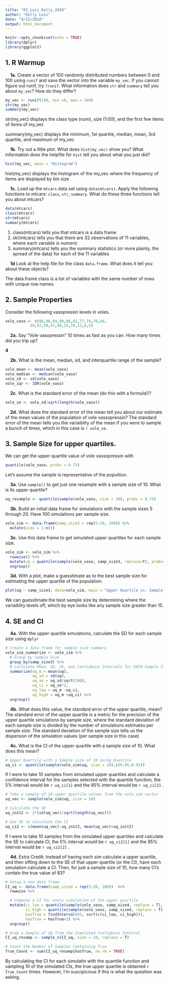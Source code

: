 ```yaml
---
title: "02_Luis_Kelly_2018"
author: "Kelly Luis"
date: "9/15/2018"
output: html_document
---
```


```r
knitr::opts_chunk$set(echo = TRUE)
library(dplyr)
library(ggplot2)
```

## 1. R Warmup
&nbsp; &nbsp; **1a.** Create a vector of 100 randomly distributed numbers between 0 and 100 using `runif` and save the vector into the variable `my_vec`. If you cannot figure out runif, try `?runif`. What information does `str` and `summary` tell you about `my_vec`?  How do they differ?  

```r
my_vec <- runif(100, min =0, max = 100)
str(my_vec)
summary(my_vec)
```

str(my_vec) displays the class type (num), size (1:00), and the first few items of items of my_vec

summary(my_vec) displays the minimum, 1st quartile, median, mean, 3rd quartile, and maximum of my_vec

&nbsp; &nbsp; **1b**. Try out a little plot. What does `hist(my_vec)` show you? What information does the helpfile for `hist` tell you about what you just did? 

```r
hist(my_vec, main = "Histogram")
```

hist(my_vec) displays the histogram of the my_vec where the frequency of items are displayed by bin size

&nbsp; &nbsp; **1c.** Load up the `mtcars` data set using `data(mtcars)`.  Apply the following functions to mtcars: `class`, `str`, `summary`.  What do these three functions tell you about mtcars?  

```r
data(mtcars)
class(mtcars)
str(mtcars)
summary(mtcars)
```
1. class(mtcars) tells you that mtcars is a data frame  
2. str(mtcars) tells you that there are 32 observations of 11 variables, where each variable is numeric   
3. summary(mtcars) tells you the summary statistics (or more plainly, the spread of the data) for each of the 11 variables    

&nbsp; &nbsp; **1d** Look at the help file for the class `data.frame`.  What does it tell you about these objects?  

The data.frame class is a list of variables with the same number of rows with unique row names. 

## 2. Sample Properties
Consider the following vasopressin levels in voles.

```r
vole_vaso <- c(98,96,94,88,86,82,77,74,70,60,
           59,52,50,47,40,35,29,13,6,5)
```

&nbsp; &nbsp; **2a.** Say "Vole vasopressin" 10 times as fast as you can. How many times did you trip up?

__4__  

&nbsp; &nbsp; **2b.** What is the mean, median, sd, and interquartile range of the sample?
```r
vole_mean <- mean(vole_vaso)
vole_median <- median(vole_vaso)
vole_sd <- sd(vole_vaso)
vole_iqr <- IQR(vole_vaso)
```

&nbsp; &nbsp; **2c**. What is the standard error of the mean (do this with a formula!)?

```r
vole_se <- vole_sd/sqrt(length(vole_vaso))
```

&nbsp; &nbsp; **2d.** What does the standard error of the mean tell you about our estimate of the mean values of the population of vole vassopressin?
The standard error of the mean tells you the variaiblity of the mean if you were to sample a bunch of times, which in this case is `r vole_se`. 


## 3. Sample Size for upper quartiles.

We can get the upper quartile value of vole vassopressin with

```r
quantile(vole_vaso, probs = 0.75)
```

Let's assume the sample is representative of the popultion.

&nbsp; &nbsp; **3a**. Use `sample()` to get just one resample with a sample size of 10. What is its upper quartile?

```r
uq_resample <- quantile(sample(vole_vaso, size = 10), probs = 0.75)
```

&nbsp; &nbsp; **3b.** Build an initial data frame for simulations with the sample sizes 5 through 20. Have 100 simulations per sample size.

```r
vole_sim <- data.frame(samp_size3 = rep(5:20, 100)) %>% 
  mutate(sims = 1:n())
```

&nbsp; &nbsp; **3c.** Use this data frame to get simulated upper quartiles for each sample size.
```r
vole_sim <- vole_sim %>%
  rowwise() %>%
  mutate(uq = quantile(sample(vole_vaso, samp_size3, replace=T), probs=0.75)) %>%
  ungroup()
```

&nbsp; &nbsp; **3d.** With a plot, make a guesstimate as to the best sample size for estimating the upper quartile of the population.

```r
plot(uq ~ samp_size3, data=vole_sim, main = "Upper Quartile vs. Sample Size", xlab = "Sample Size", ylab = "Upper Quartile")
```

We can guesstimate the best sample size by determining where the variaiblity levels off, which by eye looks like any sample size greater than 15. 

## 4. SE and CI

&nbsp; &nbsp; **4a.** With the upper quartile simulations, calculate the SD for each sample size using `dplyr`

```r
# Create a data frame for sample size summary 
vole_sim_summarize <- vole_sim %>%
  # Group by Sample Size
  group_by(samp_size3) %>%
  # Calculate Mean, SD, SE, and Confidence Intervals for EACH Sample Size
  summarize(uq_m = mean(uq),
            uq_sd = sd(uq), 
            uq_se = uq_sd/sqrt(100),
            uq_ci = uq_se*2,
            uq_low = uq_m -uq_ci,
            uq_high = uq_m +uq_ci) %>% 
  ungroup()
```

&nbsp; &nbsp; **4b.** What does this value, the standard error of the upper quartile, mean?
The standard error of the upper quartile is a metric for the precision of the upper quartile simulations by sample size, where the standard deviation of each sample size is divided by the number of simulations estimates per sample size. The standard deviation of the sample size tells us the dispersion of the simulation values (per sample size in this case)

&nbsp; &nbsp; **4c.** What is the CI of the upper quartile with a sample size of 10. What does this mean?
```r
# Upper Quartile with a Sample size of 10 using Quantile
uq_ci <- quantile(sample(vole_sim$uq, size = 10),c(0.05,0.95))

```
If I were to take 10 samples from simulated upper quartiles and calculate a confidence interval for the samples selected with the quantile function, the 5% interval would be `r uq_ci[1]` and the 95% interval would be `r uq_ci[2]` .  

```r
# Take a sample of 10 upper quartile values from the vole_sim vector
uq_vec <- sample(vole_sim$uq, size = 10) 

# Calculate the SE 
uq_init2 <- 2*(sd(uq_vec)/sqrt(length(uq_vec)))

# Use SE to Calculate the CI
uq_ci2 <- c(mean(uq_vec)-uq_init2, mean(uq_vec)+uq_init2)

```

If I were to take 10 samples from the simulated upper quartiles and calculate the SE to calculate CI, the 5% interval would be `r uq_ci2[1]` and the 95% interval would be `r uq_ci2[2]` .  


&nbsp; &nbsp; **4d.** Extra Credit: Instead of having each sim calculate a upper quartile, and then sifting down to the SE of that upper quartile (or the CI), have each simulation calculate a CI. Then, for just a sample size of 10, how many CI's contain the true value of 83?

```r
# Setup a new data frame
CI_uq <- data.frame(samp_size4 = rep(5:20, 100))  %>% 
  rowwise %>% 

  # Compute a CI for every simulation of the upper quartile
  mutate(ci_low = quantile(sample(vole_vaso, samp_size4, replace = T), probs = 0.05),
         ci_high = quantile(sample(vole_vaso, samp_size4, replace = T), probs = 0.95),
         hasTrue = findInterval(83, sort(c(ci_low, ci_high))),
         hasTrue = hasTrue<2) %>%
  ungroup()

# Grab a Sample of 10 from the Simulated Confidence Interval            
CI_uq_resamp <- sample_n(CI_uq, size = 10, replace = T)

# Count the Number of Samples Containing True
True_Count <- sum(CI_uq_resamp$hasTrue, na.rm = TRUE)
```

By calculating the CI for each simulatin with the quantile function and sampling 10 of the simulated CIs, the true upper quartile is obtained `r True_Count` times. However, I'm suscipicious if this is what the question was asking. 



